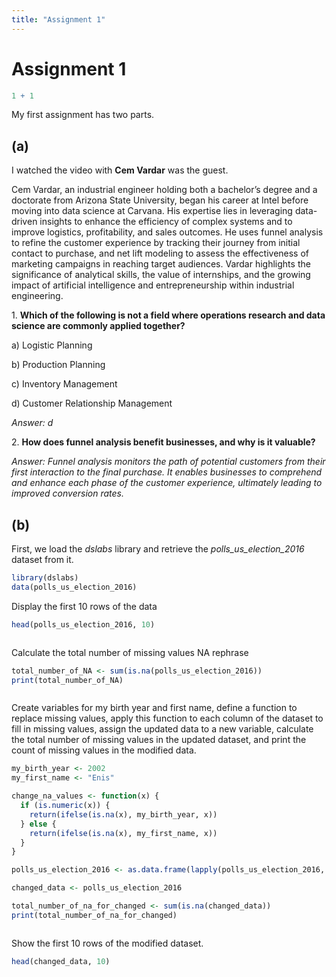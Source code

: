 ```yaml
---
title: "Assignment 1"
---
```


# Assignment 1

```r
1 + 1
```

My first assignment has two parts.

## (a)

I watched the video with **Cem Vardar** was the guest.

Cem Vardar, an industrial engineer holding both a bachelor’s degree and a doctorate from Arizona State University, began his career at Intel before moving into data science at Carvana. His expertise lies in leveraging data-driven insights to enhance the efficiency of complex systems and to improve logistics, profitability, and sales outcomes. He uses funnel analysis to refine the customer experience by tracking their journey from initial contact to purchase, and net lift modeling to assess the effectiveness of marketing campaigns in reaching target audiences. Vardar highlights the significance of analytical skills, the value of internships, and the growing impact of artificial intelligence and entrepreneurship within industrial engineering.

1\. **Which of the following is not a field where operations research and data science are commonly applied together?**

a\) Logistic Planning

b\) Production Planning

c\) Inventory Management

d\) Customer Relationship Management

*Answer: d*

2\. **How does funnel analysis benefit businesses, and why is it valuable?**

*Answer: Funnel analysis monitors the path of potential customers from their first interaction to the final purchase. It enables businesses to comprehend and enhance each phase of the customer experience, ultimately leading to improved conversion rates.*

## (b)

First, we load the *dslabs* library and retrieve the *polls_us_election_2016* dataset from it.

```r
library(dslabs)
data(polls_us_election_2016)
```

Display the first 10 rows of the data

```r
head(polls_us_election_2016, 10)
```

```         
```

Calculate the total number of missing values NA rephrase

```r
total_number_of_NA <- sum(is.na(polls_us_election_2016))
print(total_number_of_NA)
```

```         
```

Create variables for my birth year and first name, define a function to replace missing values, apply this function to each column of the dataset to fill in missing values, assign the updated data to a new variable, calculate the total number of missing values in the updated dataset, and print the count of missing values in the modified data.

```r
my_birth_year <- 2002
my_first_name <- "Enis"

change_na_values <- function(x) {
  if (is.numeric(x)) {
    return(ifelse(is.na(x), my_birth_year, x))  
  } else {
    return(ifelse(is.na(x), my_first_name, x))
  }
}

polls_us_election_2016 <- as.data.frame(lapply(polls_us_election_2016, change_na_values))

changed_data <- polls_us_election_2016

total_number_of_na_for_changed <- sum(is.na(changed_data))
print(total_number_of_na_for_changed)
```

```         
```

Show the first 10 rows of the modified dataset.

```r
head(changed_data, 10)
```

```         
```
